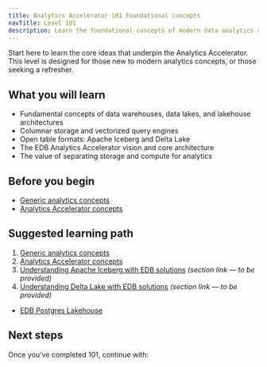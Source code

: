 ```yaml
---
title: Analytics Accelerator 101 Foundational concepts
navTitle: Level 101
description: Learn the foundational concepts of modern data analytics and the EDB Analytics Accelerator.
---
```



Start here to learn the core ideas that underpin the Analytics Accelerator. This level is designed for those new to modern analytics concepts, or those seeking a refresher.

## What you will learn

- Fundamental concepts of data warehouses, data lakes, and lakehouse architectures
- Columnar storage and vectorized query engines
- Open table formats: Apache Iceberg and Delta Lake
- The EDB Analytics Accelerator vision and core architecture
- The value of separating storage and compute for analytics

## Before you begin

- [Generic analytics concepts](../explained/generic-concepts)
- [Analytics Accelerator concepts](../explained/analytics-concepts)

## Suggested learning path

1. [Generic analytics concepts](../explained/generic-concepts)
2. [Analytics Accelerator concepts](../explained/analytics-concepts)
3. [Understanding Apache Iceberg with EDB solutions](../explained/) *(section link — to be provided)*
4. [Understanding Delta Lake with EDB solutions](../explained/) *(section link — to be provided)*
- [EDB Postgres Lakehouse](../../lakehouse)

## Next steps

Once you’ve completed 101, continue with:

